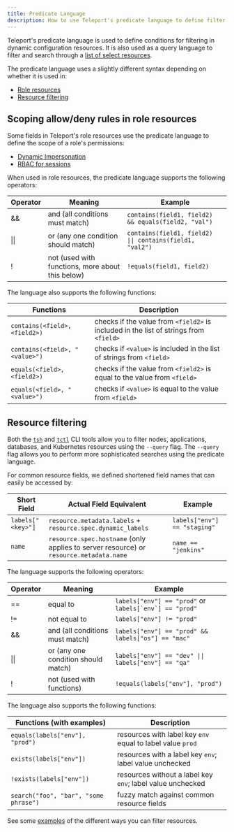 ```yaml
---
title: Predicate Language
description: How to use Teleport's predicate language to define filter conditions.
---
```


Teleport's predicate language is used to define conditions for filtering in dynamic configuration resources.
It is also used as a query language to filter and search through a [list of select resources](#resource-filtering).

The predicate language uses a slightly different syntax depending on whether it is used in:

- [Role resources](#scoping-allowdeny-rules-in-role-resources)
- [Resource filtering](#resource-filtering)

## Scoping allow/deny rules in role resources

Some fields in Teleport's role resources use the predicate language to define the scope of a role's permissions:

- [Dynamic Impersonation](../../access-controls/guides/impersonation.mdx#filter-fields)
- [RBAC for sessions](../../access-controls/reference.mdx#filter-fields)

When used in role resources, the predicate language supports the following operators:

| Operator | Meaning                                          | Example                                                  |
|----------|--------------------------------------------------|----------------------------------------------------------|
| &&       | and (all conditions must match)                  | `contains(field1, field2) && equals(field2, "val")`      |
| \|\|     | or  (any one condition should match)             | `contains(field1, field2) \|\| contains(field1, "val2")` |
| !        | not (used with functions, more about this below) | `!equals(field1, field2)`                                |

The language also supports the following functions:

| Functions                      | Description                                                                           |
|--------------------------------|---------------------------------------------------------------------------------------|
| `contains(<field>, <field2>)`  | checks if the value from `<field2>` is included in the list of strings from `<field>` |
| `contains(<field>, "<value>")` | checks if `<value>` is included in the list of strings from `<field>`                 |
| `equals(<field>, <field2>)`    | checks if the value from `<field2>` is equal to the value from `<field>`              |
| `equals(<field>, "<value>")`   | checks if `<value>` is equal to the value from `<field>`                              |


## Resource filtering

Both the [`tsh`](cli.mdx#tsh) and [`tctl`](cli.mdx#tctl) CLI tools allow you to filter nodes, 
applications, databases, and Kubernetes resources using the `--query` flag. The `--query` flag allows you to 
perform more sophisticated searches using the predicate language.

For common resource fields, we defined shortened field names that can easily be accessed by:

| Short Field       | Actual Field Equivalent                                                                | Example                      |
|-------------------|----------------------------------------------------------------------------------------|------------------------------|
| `labels["<key>"]` | `resource.metadata.labels` + `resource.spec.dynamic_labels`                            | `labels["env"] == "staging"` |
| `name`            | `resource.spec.hostname` (only applies to server resource) or `resource.metadata.name` | `name == "jenkins"`          |

The language supports the following operators:

| Operator | Meaning                              | Example                                                |
|----------|--------------------------------------|--------------------------------------------------------|
| ==       | equal to                             | `labels["env"] == "prod"` or ``labels[`env`] == "prod"`` |
| !=       | not equal to                         | `labels["env"] != "prod"`                              |
| &&       | and (all conditions must match)      | `labels["env"] == "prod" && labels["os"] == "mac"`     |
| \|\|     | or  (any one condition should match) | `labels["env"] == "dev" \|\| labels["env"] == "qa"`    |
| !        | not (used with functions)            | `!equals(labels["env"], "prod")`                       |

The language also supports the following functions:

| Functions (with examples)             | Description                                                |
|---------------------------------------|------------------------------------------------------------|
| `equals(labels["env"], "prod")`       | resources with label key `env` equal to label value `prod` |
| `exists(labels["env"])`               | resources with a label key `env`; label value unchecked    |
| `!exists(labels["env"])`              | resources without a label key `env`; label value unchecked |
| `search("foo", "bar", "some phrase")` | fuzzy match against common resource fields                 |


See some [examples](cli.mdx#filter-examples) of the different ways you can filter resources.
